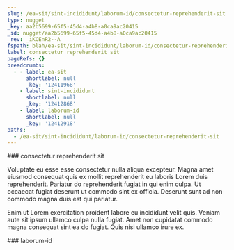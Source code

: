 ```yaml
---
slug: /ea-sit/sint-incididunt/laborum-id/consectetur-reprehenderit-sit
type: nugget
_key: aa2b5699-65f5-45d4-a4b8-a0ca9ac20415
_id: nugget/aa2b5699-65f5-45d4-a4b8-a0ca9ac20415
_rev: _iKCEnR2--A
fspath: blah/ea-sit/sint-incididunt/laborum-id/consectetur-reprehenderit-sit.md
label: consectetur reprehenderit sit
pageRefs: {}
breadcrumbs:
  - - label: ea-sit
      shortlabel: null
      _key: '12411968'
    - label: sint-incididunt
      shortlabel: null
      _key: '12412868'
    - label: laborum-id
      shortlabel: null
      _key: '12412918'
paths:
  - /ea-sit/sint-incididunt/laborum-id/consectetur-reprehenderit-sit
---
```


<NuggetArea>
<Nugget slug="/ea-sit/sint-incididunt/laborum-id/consectetur-reprehenderit-sit" type="nugget" _key="aa2b5699-65f5-45d4-a4b8-a0ca9ac20415" _id="nugget/aa2b5699-65f5-45d4-a4b8-a0ca9ac20415" _rev="_iKCEnR2--A" fspath="blah/ea-sit/sint-incididunt/laborum-id/consectetur-reprehenderit-sit.md" label="consectetur reprehenderit sit" paths="/ea-sit/sint-incididunt/laborum-id/consectetur-reprehenderit-sit">
<NuggetBody>
### consectetur reprehenderit sit

Voluptate eu esse esse consectetur nulla aliqua excepteur. Magna amet eiusmod consequat quis ex mollit reprehenderit eu laboris Lorem duis reprehenderit. Pariatur do reprehenderit fugiat in qui enim culpa. Ut occaecat fugiat deserunt ut commodo sint ex officia. Deserunt sunt ad non commodo magna duis est qui pariatur.

Enim ut Lorem exercitation proident labore eu incididunt velit quis. Veniam aute sit ipsum ullamco culpa nulla fugiat. Amet non cupidatat commodo magna consequat sint ea do fugiat. Quis nisi ullamco irure ex.

</NuggetBody>
<Breadcrumbs>
<Crumbs>
<Crumb _key="12411968" label="ea-sit" /><Crumb _key="12412868" label="sint-incididunt" /><Crumb _key="12412918" label="laborum-id" />
</Crumbs>
</Breadcrumbs>
</Nugget>

<NuggetsInbound>
</NuggetsInbound>
<NuggetsOutbound>
</NuggetsOutbound>
</NuggetArea>
<PassagesInbound>
<Passage direction="inbound" type="passage" _key="12412918" _id="passage/12412918" _rev="_iKCEnR2--_" label="laborum-id" passage="laborum-id" fspath="blah/ea-sit/sint-incididunt/laborum-id" paths="/ea-sit/sint-incididunt/laborum-id" slug="/ea-sit/sint-incididunt/laborum-id">
<NuggetBody>
### laborum-id

</NuggetBody>
<Breadcrumbs>
<Crumbs>
<Crumb _key="12411968" label="ea-sit" /><Crumb _key="12412868" label="sint-incididunt" />
</Crumbs>
</Breadcrumbs>
</Passage>

</PassagesInbound>
<PassagesOutbound>
</PassagesOutbound>